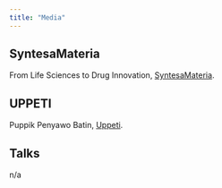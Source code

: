 ```yaml
---
title: "Media"
---
```


## SyntesaMateria
From Life Sciences to Drug Innovation, [SyntesaMateria](https://syntesamateria.substack.com).

## UPPETI
Puppik Penyawo Batin, [Uppeti](https://uppeti.substack.com/).

## Talks
n/a
